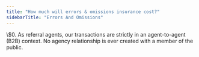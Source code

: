 ```yaml
---
title: "How much will errors & omissions insurance cost?"
sidebarTitle: "Errors And Omissions"
---
```


<Note>
  \$0. As referral agents, our transactions are strictly in an agent-to-agent (B2B) context. No agency relationship is ever created with a member of the public.
</Note>